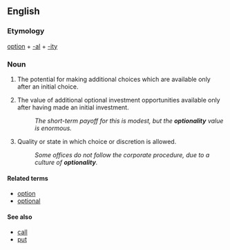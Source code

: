 ==English==
===Etymology===
[[option]] + [[-al]] + [[-ity]]

===Noun===
{{en-noun|Optionalities}}
# The potential for making additional choices which are available only after an initial choice.
# {{finance|business}} The value of additional optional investment opportunities available only after having made an initial investment.
#:''The short-term payoff for this is modest, but the '''optionality''' value is enormous.''
# Quality or state in which choice or discretion is allowed.
#:  ''Some offices do not follow the corporate procedure, due to a culture of '''optionality'''.''

====Related terms====
*[[option]]
*[[optional]]

====See also====
*[[call]] {{context|finance}}
*[[put]] {{context|finance}}